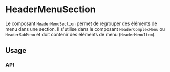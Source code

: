 
<Meta of={HeaderMenuSectionStories} />

# HeaderMenuSection

Le composant `HeaderMenuSection` permet de regrouper des éléments de menu dans une section. Il s'utilise dans le composant `HeaderComplexMenu` ou `HeaderSubMenu` et doit contenir des éléments de menu (`HeaderMenuItem`).

## Usage

<Canvas of={HeaderMenuSectionStories.Default} />

### API

<Controls of={HeaderMenuSectionStories.Default} />


